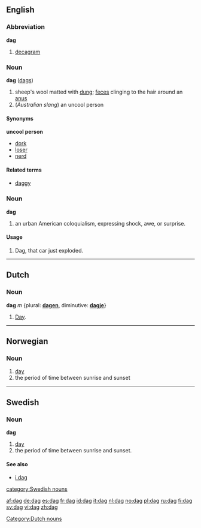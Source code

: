 {{See|Dag}}

==English==
===Abbreviation===
'''dag'''

# [[decagram]]

===Noun===
'''dag''' ([[dags]])

#sheep's wool matted with [[dung]]; [[feces]] clinging to the hair around an [[anus]]
#(''Australian slang'') an uncool person

====Synonyms====
'''uncool person'''
*[[dork]]
*[[loser]]
*[[nerd]]

====Related terms====
*[[daggy]]

===Noun===
'''dag''' 

#an urban American coloquialism, expressing shock, awe, or surprise.  

====Usage====
#Dag, that car just exploded.
----

==Dutch==
===Noun===
'''dag''' ''m'' {plural: '''[[dagen]]''', diminutive: '''[[dagje]]'''}
#[[day|Day]].

[[Category:Dutch nouns]]

----

==Norwegian==
===Noun===
{{no-noun-m1|dag}}

#[[day]]
#the period of time between sunrise and sunset

----
==Swedish==
{{sv-noun|gender=Common|dag|dagen|dagar|dagarna|dags|dagens|dagars|dagarnas}}
===Noun===
'''dag''' 

#[[day]]
#the period of time between sunrise and sunset.

====See also====
*[[i dag]]

[[category:Swedish nouns]]

[[af:dag]]
[[de:dag]]
[[es:dag]]
[[fr:dag]]
[[id:dag]]
[[it:dag]]
[[nl:dag]]
[[no:dag]]
[[pl:dag]]
[[ru:dag]]
[[fi:dag]]
[[sv:dag]]
[[vi:dag]]
[[zh:dag]]